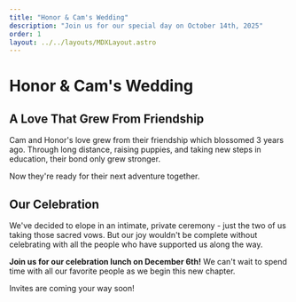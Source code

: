 ```yaml
---
title: "Honor & Cam's Wedding"
description: "Join us for our special day on October 14th, 2025"
order: 1
layout: ../../layouts/MDXLayout.astro
---
```



# Honor & Cam's Wedding

## A Love That Grew From Friendship

Cam and Honor's love grew from their friendship which blossomed 3 years ago. Through long distance, raising puppies, and taking new steps in education, their bond only grew stronger.

Now they're ready for their next adventure together.

<PhotoSlideshow />

## Our Celebration

We've decided to elope in an intimate, private ceremony - just the two of us taking those sacred vows. But our joy wouldn't be complete without celebrating with all the people who have supported us along the way.

**Join us for our celebration lunch on December 6th!** We can't wait to spend time with all our favorite people as we begin this new chapter.

Invites are coming your way soon!

<MagneticButton 
  href="https://www.myregistry.com/wedding-registry/honor-silvius-and-cam-hilliard-olympia-wa/4984570/giftlist"
  text="View Our Registry"
/>
